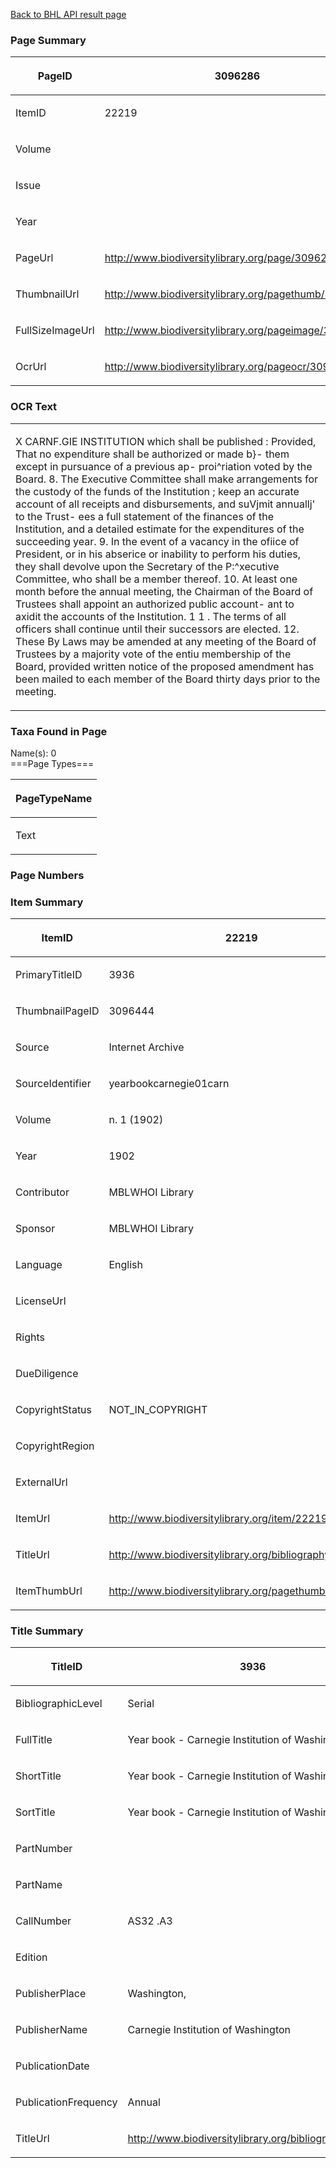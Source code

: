 <span class="plainlinks">[http://editors.eol.localhost/LiteratureEditor/Custom/bhl_access/index.php?page_id=3096286&search_type=pagesearch Back to BHL API result page]</span>
===Page Summary===
{| class="wikitable"
|-
! scope="row"| PageID
| 3096286
|-
! scope="row"| ItemID
| 22219
|-
! scope="row"| Volume
| 
|-
! scope="row"| Issue
| 
|-
! scope="row"| Year
| 
|-
! scope="row"| PageUrl
| http://www.biodiversitylibrary.org/page/3096286
|-
! scope="row"| ThumbnailUrl
| http://www.biodiversitylibrary.org/pagethumb/3096286
|-
! scope="row"| FullSizeImageUrl
| http://www.biodiversitylibrary.org/pageimage/3096286
|-
! scope="row"| OcrUrl
| http://www.biodiversitylibrary.org/pageocr/3096286
|}
===OCR Text===
{| class="wikitable"
|X CARNF.GIE INSTITUTION which shall be published : Provided, That no expenditure shall be  authorized or made b}- them except in pursuance of a previous ap-  proi^riation voted by the Board. 8. The Executive Committee shall make arrangements for the  custody of the funds of the Institution ; keep an accurate account  of all receipts and disbursements, and suVjmit annuallj' to the Trust-  ees a full statement of the finances of the Institution, and a detailed  estimate for the expenditures of the succeeding year. 9. In the event of a vacancy in the ofiice of President, or in his  abserice or inability to perform his duties, they shall devolve upon  the Secretary of the P:^xecutive Committee, who shall be a member  thereof. 10. At least one month before the annual meeting, the Chairman  of the Board of Trustees shall appoint an authorized public account-  ant to axidit the accounts of the Institution. 1 1 . The terms of all officers shall continue until their successors  are elected. 12. These By Laws may be amended at any meeting of the Board  of Trustees by a majority vote of the entiu membership of the  Board, provided written notice of the proposed amendment has been  mailed to each member of the Board thirty days prior to the meeting. 
|}
===Taxa Found in Page===
Name(s): 0<br />
===Page Types===
{| class="wikitable"
|-
! scope="col"|PageTypeName
|-
|Text
|}
===Page Numbers===
===Item Summary===
{| class="wikitable"
|-
! scope="row"| ItemID
| 22219
|-
! scope="row"| PrimaryTitleID
| 3936
|-
! scope="row"| ThumbnailPageID
| 3096444
|-
! scope="row"| Source
| Internet Archive
|-
! scope="row"| SourceIdentifier
| yearbookcarnegie01carn
|-
! scope="row"| Volume
| n. 1 (1902)
|-
! scope="row"| Year
| 1902
|-
! scope="row"| Contributor
| MBLWHOI Library
|-
! scope="row"| Sponsor
| MBLWHOI Library
|-
! scope="row"| Language
| English
|-
! scope="row"| LicenseUrl
| 
|-
! scope="row"| Rights
| 
|-
! scope="row"| DueDiligence
| 
|-
! scope="row"| CopyrightStatus
| NOT_IN_COPYRIGHT
|-
! scope="row"| CopyrightRegion
| 
|-
! scope="row"| ExternalUrl
| 
|-
! scope="row"| ItemUrl
| http://www.biodiversitylibrary.org/item/22219
|-
! scope="row"| TitleUrl
| http://www.biodiversitylibrary.org/bibliography/3936
|-
! scope="row"| ItemThumbUrl
| http://www.biodiversitylibrary.org/pagethumb/3096444
|}
===Title Summary===
{| class="wikitable"
|-
! scope="row"| TitleID
| 3936
|-
! scope="row"| BibliographicLevel
| Serial
|-
! scope="row"| FullTitle
| Year book - Carnegie Institution of Washington.  
|-
! scope="row"| ShortTitle
| Year book - Carnegie Institution of Washington.
|-
! scope="row"| SortTitle
| Year book - Carnegie Institution of Washington.
|-
! scope="row"| PartNumber
| 
|-
! scope="row"| PartName
| 
|-
! scope="row"| CallNumber
| AS32 .A3
|-
! scope="row"| Edition
| 
|-
! scope="row"| PublisherPlace
| Washington,
|-
! scope="row"| PublisherName
| Carnegie Institution of Washington
|-
! scope="row"| PublicationDate
| 
|-
! scope="row"| PublicationFrequency
| Annual
|-
! scope="row"| TitleUrl
| http://www.biodiversitylibrary.org/bibliography/3936
|}
